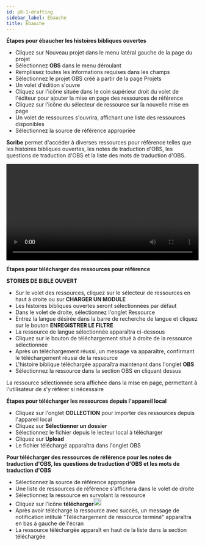 ```yaml
---
id: p8-1-drafting
sidebar_label: Ébauche
title: Ébauche
---
```


**Étapes pour ébaucher les histoires bibliques ouvertes**

-   Cliquez sur Nouveau projet dans le menu latéral gauche de la page du projet
-   Sélectionnez **OBS** dans le menu déroulant
-   Remplissez toutes les informations requises dans les champs
-   Sélectionnez le projet OBS créé à partir de la page Projets
-   Un volet d'édition s'ouvre
-   Cliquez sur l'icône située dans le coin supérieur droit du volet de l'éditeur pour ajouter la mise en page des ressources de référence
-   Cliquez sur l'icône du sélecteur de ressource sur la nouvelle mise en page
-   Un volet de ressources s'ouvrira, affichant une liste des ressources disponibles
-   Sélectionnez la source de référence appropriée

**Scribe** permet d'accéder à diverses ressources pour référence telles que les histoires bibliques ouvertes, les notes de traduction d'OBS, les questions de traduction d'OBS et la liste des mots de traduction d'OBS.

<video controls src="/assets/obsdraft.mov" width="100%" type="video/mp4"></video>

**Étapes pour télécharger des ressources pour référence**

**STORIES DE BIBLE OUVERT**

-   Sur le volet des ressources, cliquez sur le sélecteur de ressources en haut à droite ou sur **CHARGER UN MODULE** 
-   Les histoires bibliques ouvertes seront sélectionnées par défaut 
-   Dans le volet de droite, sélectionnez l'onglet Ressource
-   Entrez la langue désirée dans la barre de recherche de langue et cliquez sur le bouton **ENREGISTRER LE FILTRE**
-   La ressource de langue sélectionnée apparaîtra ci-dessous
-   Cliquez sur le bouton de téléchargement situé à droite de la ressource sélectionnée 
-   Après un téléchargement réussi, un message va apparaître, confirmant le téléchargement réussi de la ressource
-   L'histoire biblique téléchargée apparaîtra maintenant dans l'onglet **OBS** 
-   Sélectionnez la ressource dans la section OBS en cliquant dessus

La ressource sélectionnée sera affichée dans la mise en page, permettant à l'utilisateur de s'y référer si nécessaire

**Étapes pour télécharger les ressources depuis l'appareil local**

-   Cliquez sur l'onglet **COLLECTION** pour importer des ressources depuis l'appareil local
-   Cliquez sur **Sélectionner un dossier**
-   Sélectionnez le fichier depuis le lecteur local à télécharger
-   Cliquez sur **Upload**
-   Le fichier téléchargé apparaîtra dans l'onglet OBS

**Pour télécharger des ressources de référence pour les notes de traduction d'OBS, les questions de traduction d'OBS et les mots de traduction d'OBS**

-   Sélectionnez la source de référence appropriée 
-   Une liste de ressources de référence s'affichera dans le volet de droite
-   Sélectionnez la ressource en survolant la ressource
-   Cliquez sur l'icône **télécharger**<img src="/assets/donldicc.png" width="20px" alt=""/>
-   Après avoir téléchargé la ressource avec succès, un message de notification intitulé "Téléchargement de ressource terminé" apparaîtra en bas à gauche de l'écran
-   La ressource téléchargée apparaît en haut de la liste dans la section téléchargée
